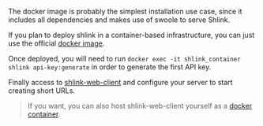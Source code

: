 The docker image is probably the simplest installation use case, since it includes all dependencies and makes use of swoole to serve Shlink.

If you plan to deploy shlink in a container-based infrastructure, you can just use the official [docker image](https://github.com/shlinkio/shlink/blob/master/docker/README.md).

Once deployed, you will need to run `docker exec -it shlink_container shlink api-key:generate` in order to generate the first API key.

Finally access to [shlink-web-client](https://app.shlink.io) and configure your server to start creating short URLs.

> If you want, you can also host shlink-web-client yourself as a [docker container](https://hub.docker.com/r/shlinkio/shlink-web-client/).
